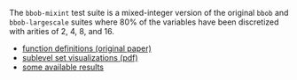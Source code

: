 The `bbob-mixint` test suite is a mixed-integer version of the original `bbob` and `bbob-largescale` suites
where 80% of the variables have been discretized with arities of 2, 4, 8, and 16.


- [function definitions (original paper)](https://hal.inria.fr/hal-02067932/document)
- [sublevel set visualizations (pdf)](https://numbbo.github.io/gforge/preliminary-bbob-mixint-documentation/bbob-mixint-doc.pdf)
- [some available results](https://numbbo.github.io/ppdata-archive)
